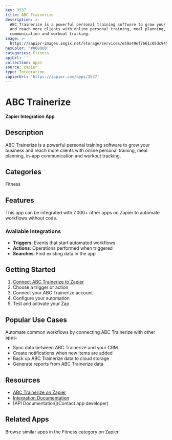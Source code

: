 ```yaml
---
key: 3537
title: ABC Trainerize
description: >-
  ABC Trainerize is a powerful personal training software to grow your business
  and reach more clients with online personal training, meal planning, in-app
  communication and workout tracking.
image: >-
  https://zapier-images.imgix.net/storage/services/e59a49ef7b61c05dc945e4dab5a560ea.png?auto=format%2Ccompress&ixlib=python-3.0.0&q=50
hexColor: '#000000'
categories: Fitness
apiUrl: ''
collection: Apps
source: zapier
type: Integration
zapierUrl: 'https://zapier.com/apps/3537'
---
```

# ABC Trainerize

**Zapier Integration App**

## Description

ABC Trainerize is a powerful personal training software to grow your business and reach more clients with online personal training, meal planning, in-app communication and workout tracking.

## Categories

Fitness

## Features

This app can be integrated with 7,000+ other apps on Zapier to automate workflows without code.

### Available Integrations

- **Triggers**: Events that start automated workflows
- **Actions**: Operations performed when triggered
- **Searches**: Find existing data in the app

## Getting Started

1. [Connect ABC Trainerize to Zapier](https://zapier.com/apps/3537)
2. Choose a trigger or action
3. Connect your ABC Trainerize account
4. Configure your automation
5. Test and activate your Zap

## Popular Use Cases

Automate common workflows by connecting ABC Trainerize with other apps:

- Sync data between ABC Trainerize and your CRM
- Create notifications when new items are added
- Back up ABC Trainerize data to cloud storage
- Generate reports from ABC Trainerize data

## Resources

- [ABC Trainerize on Zapier](https://zapier.com/apps/3537)
- [Integration Documentation](https://zapier.com/apps/3537/integrations)
- [API Documentation](Contact app developer)

## Related Apps

Browse similar apps in the Fitness category on Zapier.
